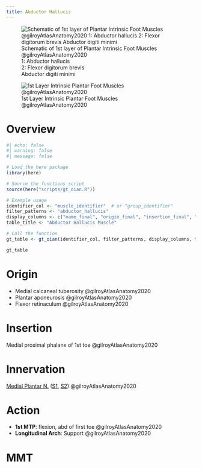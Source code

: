 ```yaml
---
title: Abductor Hallucis
---
```


:::{layout-ncol="3"}
![Schematic of 1st layer of Plantar Intrinsic Foot Muscles @gilroyAtlasAnatomy2020 </br> 1: Abductor hallucis </br> 2: Flexor digitorum brevis </br> Abductor digiti minimi](/The Archive/Anatomy/Skeletal Muscles/Lower limb muscles/Ankle and Foot/Intrinsic Dorsal Foot Muscles/images/gilroyatlas fig33.20a schematic intrinsic 1st layer foot muscles.png)

![1st Layer Intrinsic Plantar Foot Muscles @gilroyAtlasAnatomy2020](/The Archive/Anatomy/Skeletal Muscles/Lower limb muscles/Ankle and Foot/Intrinsic Dorsal Foot Muscles/images/gilroyatlas fig33.20b intrinsic 1st layer foot muscles.png)
:::


# Overview

```r
#| echo: false
#| warning: false
#| message: false

# Load the here package
library(here)

# Source the functions script
source(here("scripts/gt_oian.R"))

# Example usage
identifier_col <- "muscle_identifier"  # or "group_identifier"
filter_patterns <- "abductor_hallucis"
display_columns <- c("name_final", "origin_final", "insertion_final", "innervation_final", "action_final")
table_title <- "Abductor Hallucis Muscle"

# Call the function
gt_table <- gt_oian(identifier_col, filter_patterns, display_columns, table_title)

gt_table
```

# Origin {#origin}

- Medial calcaneal tuberosity @gilroyAtlasAnatomy2020
- Plantar aponeurosis @gilroyAtlasAnatomy2020
- Flexor retinaculum @gilroyAtlasAnatomy2020

# Insertion {#insertion}

Medial proximal phalanx of 1st toe @gilroyAtlasAnatomy2020

# Innervation {#innervation}

[Medial Plantar N.]({{< var ref-medial-plantar-nerve.path >}}) ([S1]({{< var ref-nerve-root.s1 >}}), [S2]({{< var ref-nerve-root.s2 >}})) @gilroyAtlasAnatomy2020


# Action {#action}

- **1st MTP**: flexion, abd of first toe @gilroyAtlasAnatomy2020
- **Longitudinal Arch**: Support @gilroyAtlasAnatomy2020





# MMT 

